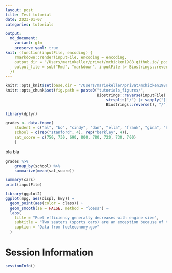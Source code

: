 ```yaml
---
layout: post
title: Test tutorial
date: 2023-01-07
categories: tutorials

output:
  md_document:
    variant: gfm
    preserve_yaml: true
knit: (function(inputFile, encoding) {
    rmarkdown::render(inputFile, encoding = encoding,
    output_dir = "/Users/mariokeller/privat/mchicken1988.github.io/_posts",
    output_file = sub("Rmd", "markdown", inputFile |> Biostrings::reverse() |> strsplit("/") |> sapply("[[",1) |> Biostrings::reverse()))
  })
---
```


```r
knitr::opts_knit$set(base.dir = "/Users/mariokeller/privat/mchicken1988.github.io/", base.url = "/")
knitr::opts_chunk$set(fig.path = paste0("tutorials_figures/",
                                        Biostrings::reverse(inputFile) |>
                                            strsplit("/") |> sapply("[[",1) |>
                                            Biostrings::reverse(), "/"))
```

```r
library(dplyr)

grades <- data.frame(
    student = c("al", "bo", "cindy", "dan", "ella", "frank", "gina", "henry"), 
    school = c(rep("stanford", 4), rep("berkley", 4)),
    sat_score = c(750, 730, 690, 800, 780, 720, 730, 700)
    )
```

bla
bla

```r
grades %>%
    group_by(school) %>%
    summarize(mean(sat_score))
```

```r
summary(cars)
print(inputFile)
```

```r
library(ggplot2)
ggplot(mpg, aes(displ, hwy)) +
  geom_point(aes(color = class)) +
  geom_smooth(se = FALSE, method = "loess") +
  labs(
    title = "Fuel efficiency generally decreases with engine size",
    subtitle = "Two seaters (sports cars) are an exception because of their light weight",
    caption = "Data from fueleconomy.gov"
  )
```


# Session Information

```r
sessionInfo()
```
